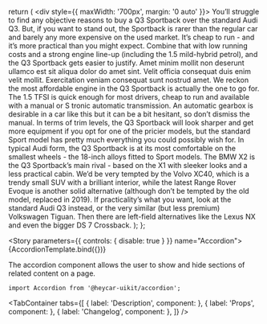 

<!-- Meta -->

<Meta title="Components/Molecules/Accordion" component={Accordion} />

  return (
    <div style={{ maxWidth: '700px', margin: '0 auto' }}>
      <Accordion
        open
        title="Amet minim mollit non deserunt ullamco est sit aliqua dolor do amet sint. Velit officia consequat duis enim velit mollit"
      >
        You’ll struggle to find any objective reasons to buy a Q3 Sportback over
        the standard Audi Q3. But, if you want to stand out, the Sportback is
        rarer than the regular car and barely any more expensive on the used
        market. It’s cheap to run - and it’s more practical than you might
        expect. Combine that with low running costs and a strong engine line-up
        (including the 1.5 mild-hybrid petrol), and the Q3 Sportback gets easier
        to justify.
      </Accordion>
      <Accordion disabled title="Example of disabled accordion">
        Amet minim mollit non deserunt ullamco est sit aliqua dolor do amet
        sint. Velit officia consequat duis enim velit mollit. Exercitation
        veniam consequat sunt nostrud amet.
      </Accordion>
      <Accordion
        dataTestId="snapshot-test-btn-wrapper"
        title="What’s the best Audi Q3 Sportback model/engine to choose"
      >
        We reckon the most affordable engine in the Q3 Sportback is actually the
        one to go for. The 1.5 TFSI is quick enough for most drivers, cheap to
        run and available with a manual or S tronic automatic transmission. An
        automatic gearbox is desirable in a car like this but it can be a bit
        hesitant, so don’t dismiss the manual. In terms of trim levels, the Q3
        Sportback will look sharper and get more equipment if you opt for one of
        the pricier models, but the standard Sport model has pretty much
        everything you could possibly wish for. In typical Audi form, the Q3
        Sportback is at its most comfortable on the smallest wheels - the
        18-inch alloys fitted to Sport models.
      </Accordion>
      <Accordion title="What other cars are similar to the Audi Q3 Sportback?">
        The BMW X2 is the Q3 Sportback’s main rival - based on the X1 with
        sleeker looks and a less practical cabin. We’d be very tempted by the
        Volvo XC40, which is a trendy small SUV with a brilliant interior, while
        the latest Range Rover Evoque is another solid alternative (although
        don’t be tempted by the old model, replaced in 2019). If practicality’s
        what you want, look at the standard Audi Q3 instead, or the very similar
        (but less premium) Volkswagen Tiguan. Then there are left-field
        alternatives like the Lexus NX and even the bigger DS 7 Crossback.
      </Accordion>
    </div>
  );
};

<!-- Canvas -->

<Story parameters={{ controls: { disable: true } }} name="Accordion">
  {AccordionTemplate.bind({})}
</Story>

<!-- Docs -->

<ComponentHeader
  name="Accordion"
  version={version}
  stage={3}
  design="https://www.figma.com/file/rrvkvQEoVTOHa7MzyKSaoz/OTP-Global-Design-System?node-id=4289%3A100591"
/>

The accordion component allows the user to show and hide sections of related content on a page.

```tsx
import Accordion from '@heycar-uikit/accordion';
```

<!-- Description -->

<TabContainer
  tabs={[
    { label: 'Description', component: <Description /> },
    { label: 'Props', component: <Props of={Accordion} /> },
    { label: 'Changelog', component: <Changelog /> },
  ]}
/>
